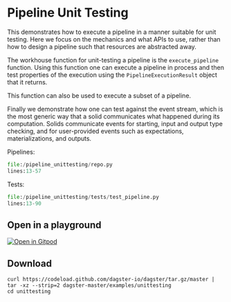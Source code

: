 
# Pipeline Unit Testing

<ExampleReferenceLink filePath="examples/unittesting" />

This demonstrates how to execute a pipeline in a manner suitable
for unit testing. Here we focus on the mechanics and what APIs to use,
rather than how to design a pipeline such that resources are
abstracted away.

The workhouse function for unit-testing a pipeline is the `execute_pipeline`
function. Using this function one can execute a pipeline in process
and then test properties of the execution using the `PipelineExecutionResult`
object that it returns.

This function can also be used to execute a subset of a pipeline.

Finally we demonstrate how one can test against the event stream, which
is the most generic way that a solid communicates what happened during
its computation. Solids communicate events for starting, input and output
type checking, and for user-provided events such as expectations, materializations,
and outputs.

Pipelines:

```python literalinclude caption=repo.py
file:/pipeline_unittesting/repo.py
lines:13-57
```

Tests:

```python literalinclude caption=repo.py
file:/pipeline_unittesting/tests/test_pipeline.py
lines:13-90
```

## Open in a playground

[![Open in Gitpod](https://gitpod.io/button/open-in-gitpod.svg)](https://gitpod.io/#EXAMPLE=unittesting/https://github.com/dagster-io/dagster)

## Download

```
curl https://codeload.github.com/dagster-io/dagster/tar.gz/master | tar -xz --strip=2 dagster-master/examples/unittesting
cd unittesting
```
